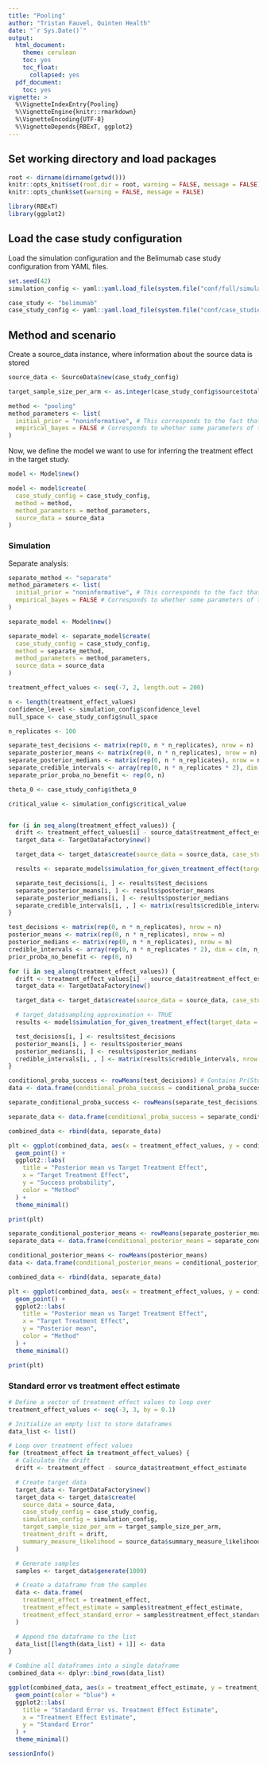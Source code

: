 ---
title: "Pooling"
author: "Tristan Fauvel, Quinten Health"
date: "`r Sys.Date()`"
output:
  html_document:
    theme: cerulean
    toc: yes
    toc_float:
      collapsed: yes  
  pdf_document:
    toc: yes
vignette: >
  %\VignetteIndexEntry{Pooling}
  %\VignetteEngine{knitr::rmarkdown}
  %\VignetteEncoding{UTF-8}
  %\VignetteDepends{RBExT, ggplot2}
---

  
## Set working directory and load packages

```{r setup, warning=F, message=F, include = FALSE}
root <- dirname(dirname(getwd()))
knitr::opts_knit$set(root.dir = root, warning = FALSE, message = FALSE)
knitr::opts_chunk$set(warning = FALSE, message = FALSE)

library(RBExT)
library(ggplot2)
```

## Load the case study configuration

Load the simulation configuration and the Belimumab case study configuration from YAML files.

```{r load_config}
set.seed(42)
simulation_config <- yaml::yaml.load_file(system.file("conf/full/simulation_config.yml", package = "RBExT"))

case_study <- "belimumab"
case_study_config <- yaml::yaml.load_file(system.file("conf/case_studies/belimumab.yml", package = "RBExT"))
```
 
## Method and scenario

Create a source_data instance, where information about the source data is stored

```{r}
source_data <- SourceData$new(case_study_config)

target_sample_size_per_arm <- as.integer(case_study_config$source$total / 2)
```

 
```{r}
method <- "pooling"
method_parameters <- list(
  initial_prior = "noninformative", # This corresponds to the fact that the posterior for the adults data is derived from an uninformative prior (for consistency with other methods).
  empirical_bayes = FALSE # Corresponds to whether some parameters of the prior are based on observed data.
)
``` 
Now, we define the model we want to use for inferring the treatment effect in the target study.  

```{r}
model <- Model$new()

model <- model$create(
  case_study_config = case_study_config,
  method = method,
  method_parameters = method_parameters,
  source_data = source_data
)
``` 
 
   
### Simulation 

Separate analysis:


```{r}
separate_method <- "separate"
method_parameters <- list(
  initial_prior = "noninformative", # This corresponds to the fact that the posterior for the adults data is derived from an uninformative prior (for consistency with other methods).
  empirical_bayes = FALSE # Corresponds to whether some parameters of the prior are based on observed data.
)

separate_model <- Model$new()

separate_model <- separate_model$create(
  case_study_config = case_study_config,
  method = separate_method,
  method_parameters = method_parameters,
  source_data = source_data
)
```

```{r}
treatment_effect_values <- seq(-7, 2, length.out = 200)

n <- length(treatment_effect_values)
confidence_level <- simulation_config$confidence_level
null_space <- case_study_config$null_space

n_replicates <- 100

separate_test_decisions <- matrix(rep(0, n * n_replicates), nrow = n)
separate_posterior_means <- matrix(rep(0, n * n_replicates), nrow = n)
separate_posterior_medians <- matrix(rep(0, n * n_replicates), nrow = n)
separate_credible_intervals <- array(rep(0, n * n_replicates * 2), dim = c(n, n_replicates, 2))
separate_prior_proba_no_benefit <- rep(0, n)

theta_0 <- case_study_config$theta_0

critical_value <- simulation_config$critical_value


for (i in seq_along(treatment_effect_values)) {
  drift <- treatment_effect_values[i] - source_data$treatment_effect_estimate
  target_data <- TargetDataFactory$new()

  target_data <- target_data$create(source_data = source_data, case_study_config = case_study_config, target_sample_size_per_arm = target_sample_size_per_arm, treatment_drift = drift, summary_measure_likelihood = source_data$summary_measure_likelihood)

  results <- separate_model$simulation_for_given_treatment_effect(target_data = target_data, n_replicates = n_replicates, critical_value = critical_value, theta_0 = theta_0, confidence_level = confidence_level, null_space = null_space, to_return = c("test_decision"),  method = method, case_study = case_study)

  separate_test_decisions[i, ] <- results$test_decisions
  separate_posterior_means[i, ] <- results$posterior_means
  separate_posterior_medians[i, ] <- results$posterior_medians
  separate_credible_intervals[i, , ] <- matrix(results$credible_intervals, nrow = n_replicates)
}
```


```{r} 
test_decisions <- matrix(rep(0, n * n_replicates), nrow = n)
posterior_means <- matrix(rep(0, n * n_replicates), nrow = n)
posterior_medians <- matrix(rep(0, n * n_replicates), nrow = n)
credible_intervals <- array(rep(0, n * n_replicates * 2), dim = c(n, n_replicates, 2))
prior_proba_no_benefit <- rep(0, n)

for (i in seq_along(treatment_effect_values)) {
  drift <- treatment_effect_values[i] - source_data$treatment_effect_estimate # This implies that target_data$treatment_effect <- treatment_effect_values[i]
  target_data <- TargetDataFactory$new()

  target_data <- target_data$create(source_data = source_data, case_study_config = case_study_config, target_sample_size_per_arm = target_sample_size_per_arm, treatment_drift = drift, summary_measure_likelihood = source_data$summary_measure_likelihood)

  # target_data$sampling_approximation <- TRUE
  results <- model$simulation_for_given_treatment_effect(target_data = target_data, n_replicates = n_replicates, critical_value = critical_value, theta_0 = theta_0, confidence_level = confidence_level, null_space = null_space, to_return = c("test_decision"),  method = method, case_study = case_study)

  test_decisions[i, ] <- results$test_decisions
  posterior_means[i, ] <- results$posterior_means
  posterior_medians[i, ] <- results$posterior_medians
  credible_intervals[i, , ] <- matrix(results$credible_intervals, nrow = n_replicates)
}
```
 
```{r}
conditional_proba_success <- rowMeans(test_decisions) # Contains Pr(Study success | theta_T)
data <- data.frame(conditional_proba_success = conditional_proba_success, treatment_effect_values = treatment_effect_values, method = method)

separate_conditional_proba_success <- rowMeans(separate_test_decisions) # Contains Pr(Study success | theta_T)

separate_data <- data.frame(conditional_proba_success = separate_conditional_proba_success, treatment_effect_values = treatment_effect_values, method = separate_method)

combined_data <- rbind(data, separate_data)

plt <- ggplot(combined_data, aes(x = treatment_effect_values, y = conditional_proba_success, color = method)) +
  geom_point() +
  ggplot2::labs(
    title = "Posterior mean vs Target Treatment Effect",
    x = "Target Treatment Effect",
    y = "Success probability",
    color = "Method"
  ) +
  theme_minimal()

print(plt)
```
```{r}
separate_conditional_posterior_means <- rowMeans(separate_posterior_means)
separate_data <- data.frame(conditional_posterior_means = separate_conditional_posterior_means, treatment_effect_values = treatment_effect_values, method = separate_method)

conditional_posterior_means <- rowMeans(posterior_means)
data <- data.frame(conditional_posterior_means = conditional_posterior_means, treatment_effect_values = treatment_effect_values, method = method)

combined_data <- rbind(data, separate_data)

plt <- ggplot(combined_data, aes(x = treatment_effect_values, y = conditional_posterior_means, color = method)) +
  geom_point() +
  ggplot2::labs(
    title = "Posterior mean vs Target Treatment Effect",
    x = "Target Treatment Effect",
    y = "Posterior mean",
    color = "Method"
  ) +
  theme_minimal()

print(plt)
```


### Standard error vs treatment effect estimate
 
```{r}
# Define a vector of treatment effect values to loop over
treatment_effect_values <- seq(-3, 3, by = 0.1)

# Initialize an empty list to store dataframes
data_list <- list()

# Loop over treatment effect values
for (treatment_effect in treatment_effect_values) {
  # Calculate the drift
  drift <- treatment_effect - source_data$treatment_effect_estimate

  # Create target data
  target_data <- TargetDataFactory$new()
  target_data <- target_data$create(
    source_data = source_data,
    case_study_config = case_study_config,
    simulation_config = simulation_config,
    target_sample_size_per_arm = target_sample_size_per_arm,
    treatment_drift = drift,
    summary_measure_likelihood = source_data$summary_measure_likelihood
  )

  # Generate samples
  samples <- target_data$generate(1000)

  # Create a dataframe from the samples
  data <- data.frame(
    treatment_effect = treatment_effect,
    treatment_effect_estimate = samples$treatment_effect_estimate,
    treatment_effect_standard_error = samples$treatment_effect_standard_error
  )

  # Append the dataframe to the list
  data_list[[length(data_list) + 1]] <- data
}

# Combine all dataframes into a single dataframe
combined_data <- dplyr::bind_rows(data_list)

ggplot(combined_data, aes(x = treatment_effect_estimate, y = treatment_effect_standard_error)) +
  geom_point(color = "blue") +
  ggplot2::labs(
    title = "Standard Error vs. Treatment Effect Estimate",
    x = "Treatment Effect Estimate",
    y = "Standard Error"
  ) +
  theme_minimal()
```

```{r}
sessionInfo()
```
 
